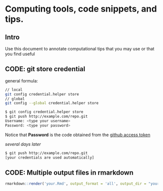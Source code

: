 # Computing tools, code snippets, and tips. 
## Intro
Use this document to annotate computational tips that you may use or that you find useful

## CODE: git store credential

general formula:
```bash
// local
git config credential.helper store
// global
git config --global credential.helper store
```


```bash
$ git config credential.helper store
$ git push http://example.com/repo.git
Username: <type your username>
Password: <type your password>
```
Notice that **Password** is the code obtained from the [github access token](https://docs.github.com/es/authentication/keeping-your-account-and-data-secure/creating-a-personal-access-token)
​

_several days later_

```bash
$ git push http://example.com/repo.git
[your credentials are used automatically]
```


## CODE: Multiple output files in rmarkdown

```R
rmarkdown::render('your.Rmd', output_format = 'all', output_dir = "your_dir")
```
